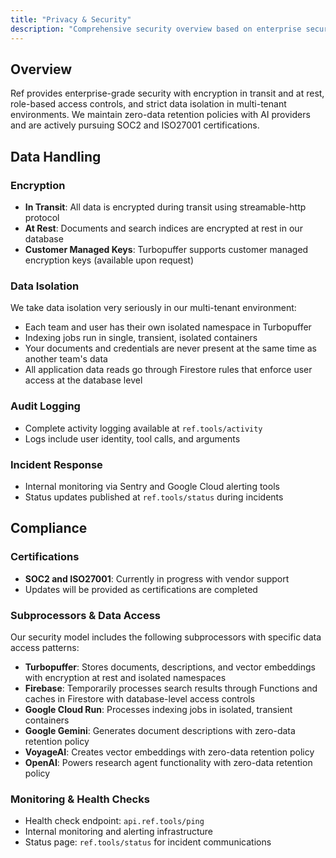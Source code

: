 ```yaml
---
title: "Privacy & Security"
description: "Comprehensive security overview based on enterprise security review."
---
```


## Overview

Ref provides enterprise-grade security with encryption in transit and at rest, role-based access controls, and strict data isolation in multi-tenant environments. We maintain zero-data retention policies with AI providers and are actively pursuing SOC2 and ISO27001 certifications.

## Data Handling

### Encryption
- **In Transit**: All data is encrypted during transit using streamable-http protocol
- **At Rest**: Documents and search indices are encrypted at rest in our database
- **Customer Managed Keys**: Turbopuffer supports customer managed encryption keys (available upon request)

### Data Isolation
We take data isolation very seriously in our multi-tenant environment:
- Each team and user has their own isolated namespace in Turbopuffer
- Indexing jobs run in single, transient, isolated containers
- Your documents and credentials are never present at the same time as another team's data
- All application data reads go through Firestore rules that enforce user access at the database level

### Audit Logging
- Complete activity logging available at `ref.tools/activity`
- Logs include user identity, tool calls, and arguments

### Incident Response
- Internal monitoring via Sentry and Google Cloud alerting tools
- Status updates published at `ref.tools/status` during incidents

## Compliance

### Certifications
- **SOC2 and ISO27001**: Currently in progress with vendor support
- Updates will be provided as certifications are completed

### Subprocessors & Data Access
Our security model includes the following subprocessors with specific data access patterns:

- **Turbopuffer**: Stores documents, descriptions, and vector embeddings with encryption at rest and isolated namespaces
- **Firebase**: Temporarily processes search results through Functions and caches in Firestore with database-level access controls
- **Google Cloud Run**: Processes indexing jobs in isolated, transient containers
- **Google Gemini**: Generates document descriptions with zero-data retention policy
- **VoyageAI**: Creates vector embeddings with zero-data retention policy  
- **OpenAI**: Powers research agent functionality with zero-data retention policy

### Monitoring & Health Checks
- Health check endpoint: `api.ref.tools/ping`
- Internal monitoring and alerting infrastructure
- Status page: `ref.tools/status` for incident communications

